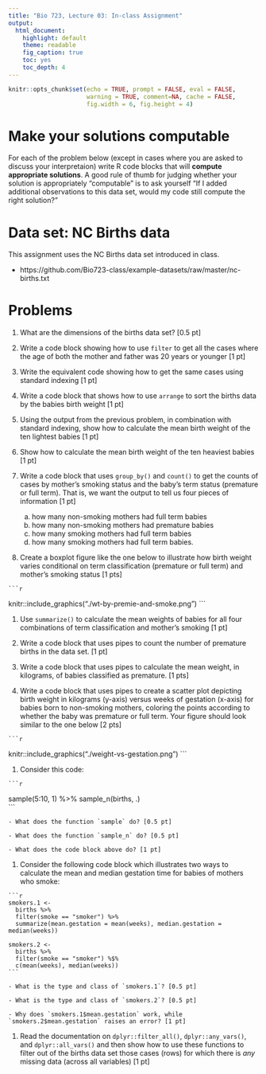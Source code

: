 ```yaml
---
title: "Bio 723, Lecture 03: In-class Assignment"
output:
  html_document:
    highlight: default
    theme: readable
    fig_caption: true
    toc: yes
    toc_depth: 4
---
```


```r
knitr::opts_chunk$set(echo = TRUE, prompt = FALSE, eval = FALSE, 
                      warning = TRUE, comment=NA, cache = FALSE,
                      fig.width = 6, fig.height = 4)
```

# Make your solutions computable

For each of the problem below (except in cases where you are asked to discuss your interpretaion) write R code blocks that will **compute appropriate solutions**. A good rule of thumb for judging whether your solution is appropriately "computable" is to ask yourself "If I added additional observations to this data set, would my code still compute the right solution?"


# Data set: NC Births data

This assignment uses the NC Births data set introduced in class.

* https://github.com/Bio723-class/example-datasets/raw/master/nc-births.txt


# Problems

  1. What are the dimensions of the births data set? [0.5 pt]


  1.  Write a code block showing how to use `filter` to get all the cases where the age of both the mother and father was 20 years or younger [1 pt]
  
  1. Write the equivalent code showing how to get the same cases using standard indexing [1 pt]

  1. Write a code block that shows how to use `arrange` to sort the births data by the babies birth weight [1 pt]
  
  1.  Using the output from the previous problem, in combination with standard indexing, show how to calculate the mean birth weight of the ten lightest babies [1 pt]
  
  1. Show how to calculate the mean birth weight of the ten heaviest babies [1 pt]


  1. Write a code block that uses `group_by()` and `count()` to get the counts of cases by mother's smoking status and the baby's term status (premature or full term).  That is, we want the output to tell us four pieces of information [1 pt]
  
      a) how many non-smoking mothers had full term babies
      b) how many non-smoking mothers had premature babies
      c) how many smoking mothers had full term babies
      d) how many smoking mothers had full term babies. 
 
  1. Create a boxplot figure like the one below to illustrate how birth weight varies conditional on term classification (premature or full term) and mother's smoking status [1 pts]
 
    ```r
knitr::include_graphics("./wt-by-premie-and-smoke.png")
    ```
 
  1. Use `summarize()` to calculate the mean weights of babies for all four combinations of term classification and mother's smoking [1 pt]


  1. Write a code block that uses pipes to count the number of premature births in the data set. [1 pt]

  1. Write a code block that uses pipes to calculate the mean weight, in kilograms, of babies classified as premature. [1 pts]
  
  1. Write a code block that uses pipes to create a scatter plot depicting birth weight in kilograms (y-axis) versus weeks of gestation (x-axis) for babies born to non-smoking mothers, coloring the points according to whether the baby was premature or full term. Your figure should look similar to the one below [2 pts]
  
    ```r
knitr::include_graphics("./weight-vs-gestation.png")
    ```  
  
  1. Consider this code:
  
    ```r
sample(5:10, 1) %>% sample_n(births, .)    
```

    - What does the function `sample` do? [0.5 pt]
    
    - What does the function `sample_n` do? [0.5 pt] 
    
    - What does the code block above do? [1 pt]
    

  1. Consider the following  code block which illustrates two ways to calculate the mean and median gestation time for babies of mothers who smoke:

    ```r
    smokers.1 <-
      births %>%
      filter(smoke == "smoker") %>%
      summarize(mean.gestation = mean(weeks), median.gestation = median(weeks))
    
    smokers.2 <-
      births %>%
      filter(smoke == "smoker") %$%
      c(mean(weeks), median(weeks))
    ```

    - What is the type and class of `smokers.1`? [0.5 pt] 
  
    - What is the type and class of `smokers.2`? [0.5 pt]
  
    - Why does `smokers.1$mean.gestation` work, while `smokers.2$mean.gestation` raises an error? [1 pt]


  1. Read the documentation on `dplyr::filter_all()`, `dplyr::any_vars()`, and `dplyr::all_vars()` and then show how to use these functions to filter out of the births data set those cases (rows) for which there is *any* missing data (across all variables) [1 pt]
  
  
  
  
